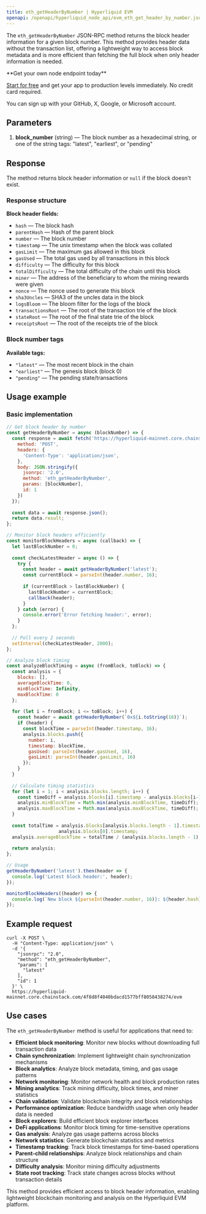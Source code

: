```yaml
---
title: eth_getHeaderByNumber | Hyperliquid EVM
openapi: /openapi/hyperliquid_node_api/evm_eth_get_header_by_number.json post /evm
---
```


The `eth_getHeaderByNumber` JSON-RPC method returns the block header information for a given block number. This method provides header data without the transaction list, offering a lightweight way to access block metadata and is more efficient than fetching the full block when only header information is needed.

<Check>
**Get your own node endpoint today**

[Start for free](https://console.chainstack.com/) and get your app to production levels immediately. No credit card required.

You can sign up with your GitHub, X, Google, or Microsoft account.
</Check>

## Parameters

1. **block_number** (string) — The block number as a hexadecimal string, or one of the string tags: "latest", "earliest", or "pending"

## Response

The method returns block header information or `null` if the block doesn't exist.

### Response structure

**Block header fields:**
- `hash` — The block hash
- `parentHash` — Hash of the parent block
- `number` — The block number
- `timestamp` — The unix timestamp when the block was collated
- `gasLimit` — The maximum gas allowed in this block
- `gasUsed` — The total gas used by all transactions in this block
- `difficulty` — The difficulty for this block
- `totalDifficulty` — The total difficulty of the chain until this block
- `miner` — The address of the beneficiary to whom the mining rewards were given
- `nonce` — The nonce used to generate this block
- `sha3Uncles` — SHA3 of the uncles data in the block
- `logsBloom` — The bloom filter for the logs of the block
- `transactionsRoot` — The root of the transaction trie of the block
- `stateRoot` — The root of the final state trie of the block
- `receiptsRoot` — The root of the receipts trie of the block

### Block number tags

**Available tags:**
- `"latest"` — The most recent block in the chain
- `"earliest"` — The genesis block (block 0)
- `"pending"` — The pending state/transactions

## Usage example

### Basic implementation

```javascript
// Get block header by number
const getHeaderByNumber = async (blockNumber) => {
  const response = await fetch('https://hyperliquid-mainnet.core.chainstack.com/YOUR_ENDPOINT/evm', {
    method: 'POST',
    headers: {
      'Content-Type': 'application/json',
    },
    body: JSON.stringify({
      jsonrpc: '2.0',
      method: 'eth_getHeaderByNumber',
      params: [blockNumber],
      id: 1
    })
  });
  
  const data = await response.json();
  return data.result;
};

// Monitor block headers efficiently
const monitorBlockHeaders = async (callback) => {
  let lastBlockNumber = 0;
  
  const checkLatestHeader = async () => {
    try {
      const header = await getHeaderByNumber('latest');
      const currentBlock = parseInt(header.number, 16);
      
      if (currentBlock > lastBlockNumber) {
        lastBlockNumber = currentBlock;
        callback(header);
      }
    } catch (error) {
      console.error('Error fetching header:', error);
    }
  };
  
  // Poll every 2 seconds
  setInterval(checkLatestHeader, 2000);
};

// Analyze block timing
const analyzeBlockTiming = async (fromBlock, toBlock) => {
  const analysis = {
    blocks: [],
    averageBlockTime: 0,
    minBlockTime: Infinity,
    maxBlockTime: 0
  };
  
  for (let i = fromBlock; i <= toBlock; i++) {
    const header = await getHeaderByNumber(`0x${i.toString(16)}`);
    if (header) {
      const blockTime = parseInt(header.timestamp, 16);
      analysis.blocks.push({
        number: i,
        timestamp: blockTime,
        gasUsed: parseInt(header.gasUsed, 16),
        gasLimit: parseInt(header.gasLimit, 16)
      });
    }
  }
  
  // Calculate timing statistics
  for (let i = 1; i < analysis.blocks.length; i++) {
    const timeDiff = analysis.blocks[i].timestamp - analysis.blocks[i-1].timestamp;
    analysis.minBlockTime = Math.min(analysis.minBlockTime, timeDiff);
    analysis.maxBlockTime = Math.max(analysis.maxBlockTime, timeDiff);
  }
  
  const totalTime = analysis.blocks[analysis.blocks.length - 1].timestamp - 
                   analysis.blocks[0].timestamp;
  analysis.averageBlockTime = totalTime / (analysis.blocks.length - 1);
  
  return analysis;
};

// Usage
getHeaderByNumber('latest').then(header => {
  console.log('Latest block header:', header);
});

monitorBlockHeaders((header) => {
  console.log(`New block ${parseInt(header.number, 16)}: ${header.hash}`);
});
```

## Example request

```shell Shell
curl -X POST \
  -H "Content-Type: application/json" \
  -d '{
    "jsonrpc": "2.0",
    "method": "eth_getHeaderByNumber",
    "params": [
      "latest"
    ],
    "id": 1
  }' \
  https://hyperliquid-mainnet.core.chainstack.com/4f8d8f4040bdacd1577bff8058438274/evm
```

## Use cases

The `eth_getHeaderByNumber` method is useful for applications that need to:

* **Efficient block monitoring**: Monitor new blocks without downloading full transaction data
* **Chain synchronization**: Implement lightweight chain synchronization mechanisms
* **Block analytics**: Analyze block metadata, timing, and gas usage patterns
* **Network monitoring**: Monitor network health and block production rates
* **Mining analytics**: Track mining difficulty, block times, and miner statistics
* **Chain validation**: Validate blockchain integrity and block relationships
* **Performance optimization**: Reduce bandwidth usage when only header data is needed
* **Block explorers**: Build efficient block explorer interfaces
* **DeFi applications**: Monitor block timing for time-sensitive operations
* **Gas analysis**: Analyze gas usage patterns across blocks
* **Network statistics**: Generate blockchain statistics and metrics
* **Timestamp tracking**: Track block timestamps for time-based operations
* **Parent-child relationships**: Analyze block relationships and chain structure
* **Difficulty analysis**: Monitor mining difficulty adjustments
* **State root tracking**: Track state changes across blocks without transaction details

This method provides efficient access to block header information, enabling lightweight blockchain monitoring and analysis on the Hyperliquid EVM platform.